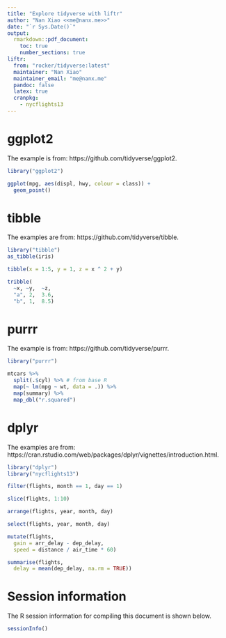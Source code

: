 ```yaml
---
title: "Explore tidyverse with liftr"
author: "Nan Xiao <<me@nanx.me>>"
date: "`r Sys.Date()`"
output:
  rmarkdown::pdf_document:
    toc: true
    number_sections: true
liftr:
  from: "rocker/tidyverse:latest"
  maintainer: "Nan Xiao"
  maintainer_email: "me@nanx.me"
  pandoc: false
  latex: true
  cranpkg:
    - nycflights13
---
```


\clearpage

# ggplot2

The example is from: https://github.com/tidyverse/ggplot2.

```r
library("ggplot2")

ggplot(mpg, aes(displ, hwy, colour = class)) + 
  geom_point()
```

# tibble

The examples are from: https://github.com/tidyverse/tibble.

```r
library("tibble")
as_tibble(iris)

tibble(x = 1:5, y = 1, z = x ^ 2 + y)

tribble(
  ~x, ~y,  ~z,
  "a", 2,  3.6,
  "b", 1,  8.5)
```

# purrr

The example is from: https://github.com/tidyverse/purrr.

```r
library("purrr")

mtcars %>%
  split(.$cyl) %>% # from base R
  map(~ lm(mpg ~ wt, data = .)) %>%
  map(summary) %>%
  map_dbl("r.squared")
```

# dplyr

The examples are from: https://cran.rstudio.com/web/packages/dplyr/vignettes/introduction.html.

```r
library("dplyr")
library("nycflights13")

filter(flights, month == 1, day == 1)

slice(flights, 1:10)

arrange(flights, year, month, day)

select(flights, year, month, day)

mutate(flights,
  gain = arr_delay - dep_delay,
  speed = distance / air_time * 60)

summarise(flights,
  delay = mean(dep_delay, na.rm = TRUE))
```

# Session information

The R session information for compiling this document is shown below.

```r
sessionInfo()
```

